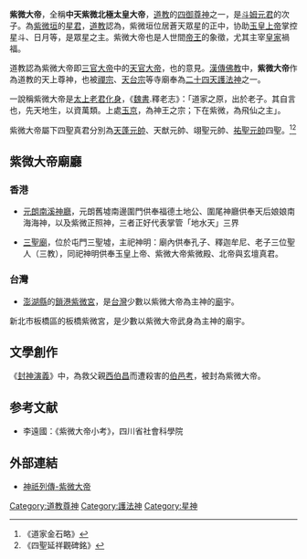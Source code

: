 {{道教}}
'''紫微大帝'''，全稱'''中天紫微北極太皇大帝'''，[[道教|道教]]的[[四御|四御尊神]]之一，是[[斗姆元君|斗姆元君]]的次子。為[[紫微垣|紫微垣]]的[[星君|星君]]，[[道教|道教]]認為，紫微垣位居蒼天眾星的正中，协助[[玉皇上帝|玉皇上帝]]掌控星斗、日月等，是眾星之主。紫微大帝也是人世間[[帝王|帝王]]的象徵，尤其主宰[[皇家|皇家]]禍福。

道教{{誰|有許多流派}}認為紫微大帝即[[三官大帝|三官大帝]]中的[[天官大帝|天官大帝]]，也{{誰|有反對}}的意見。[[漢傳佛教|漢傳佛教]]中，'''紫微大帝'''作為道教的天上尊神，也被[[禪宗|禪宗]]、[[天台宗|天台宗]]等寺廟奉為[[二十四天|二十四天]][[護法神|護法神]]之一。

一說稱紫微大帝是[[太上老君|太上老君]][[化身|化身]]，《[[魏書|魏書]].釋老志》：「道家之原，出於老子。其自言也，先天地生，以資萬類。上處[[玉京|玉京]]，為神王之宗；下在紫微，為飛仙之主」。

紫微大帝屬下四聖真君分別為[[天蓬元帥|天蓬元帥]]、天猷元帥、翊聖元帥、[[玄天上帝|祐聖元帥]]四聖。<ref>《道家金石略》</ref><ref>《四聖延祥觀碑銘》</ref>

==紫微大帝廟廳==
=== 香港 ===
*[[元朗南溪神廳|元朗南溪神廳]]，元朗舊墟南邊圍門供奉福德土地公、圍尾神廳供奉天后娘娘南海海神，以及紫微正照神，三者正好代表掌管「地水天」三界

*[[三聖廟|三聖廟]]，位於屯門三聖墟，主祀神明：廟內供奉孔子、釋迦牟尼、老子三位聖人（三教），同祀神明供奉玉皇上帝、紫微大帝紫微殿、北帝與玄壇真君。
=== 台灣 ===
*[[澎湖縣|澎湖縣]]的[[鎖港紫微宮|鎖港紫微宮]]，是[[台灣|台灣]]少數以紫微大帝為主神的[[廟|廟]]宇。
新北市板橋區的板橋紫微宮，是少數以紫微大帝武身為主神的廟宇。

== 文學創作 ==
《[[封神演義|封神演義]]》中，為救父親[[周文王|西伯昌]]而遭殺害的[[伯邑考|伯邑考]]，被封為紫微大帝。

== 参考文献 ==
{{Reflist}}
* 李遠國：《紫微大帝小考》，四川省社會科學院

== 外部連結 ==
* [http://www.yuanlimazu.org/god_detail.asp?pid=11 神祇列傳-紫微大帝]

[[Category:道教尊神|Category:道教尊神]]
[[Category:護法神|Category:護法神]]
[[Category:星神|Category:星神]]